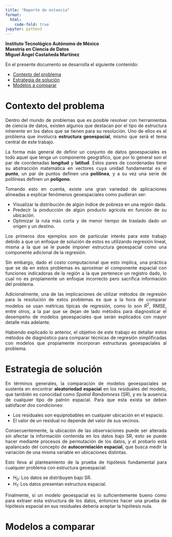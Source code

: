 ---
title: "Reporte de estancia"
format:
  html:
    code-fold: true
jupyter: python3
---

**Instituto Tecnológico Autónomo de México**
<br>**Maestría en Ciencia de Datos**
<br>**Miguel Ángel Castañeda Martínez**

En el presente documento se desarrolla el siguiente contenido:

* [Contexto del problema](#contexto-del-problema)
* [Estrategia de solución](#estrategia-de-solución)
* [Modelos a comparar](#modelos-a-comparar)

# Contexto del problema

<div style="text-align: justify">
Dentro del mundo de problemas que es posible resolver con herramientas de
ciencia de datos, existen algunos que destacan por el tipo de estructura
inherente en los datos que se tienen para su resolución. Uno de ellos es el
problema que involucra **estructura geoespacial**, mismo que será el tema
central de este trabajo.

La forma más general de definir un conjunto de datos geoespaciales es todo
aquel que tenga un componente geográfico, que por lo general son el par de
coordenadas **longitud** y **latitud**. Estos pares de coordenadas tiene su
abstracción matemática en vectores cuya unidad fundamental es el **punto**, un par
de puntos definen una **polilínea**, y a su vez una serie de polilíneas definen
un **polígono**.

Tomando esto en cuenta, existe una gran variedad de aplicaciones alineadas a
explicar fenómenos geoespaciales como pudieran ser:

* Visualizar la distribución de algún índice de pobreza en una región dada.
* Predecir la producción de algún producto agrícola en función de su ubicación.
* Optimizar la ruta más corta y de menor tiempo de traslado dado un origen y un
destino.

Los primeros dos ejemplos son de particular interés para este trabajo debido
a que un enfoque de solución de estos es utilizando regresión lineal, misma a
la que se le puede imponer estructura geoespacial como una componente adicional
de la regresión.

Sin embargo, dado el costo computacional que esto implica, una práctica que se
da en estos problemas es aproximar el componente espacial con funciones
indicadoras de la región a la que pertenece un registro dado, lo cual no es
propiamente un enfoque incorrecto pero sacrifica información del problema.

Adicionalmente, una de las implicaciones de utilizar métodos de regresión para
la resolución de estos problemas es que a la hora de comparar modelos se usan
métricas típicas de regresión, como lo son $R^2$, RMSE, entre otros, a la par
que se dejan de lado métodos para diagnosticar el desempeño de modelos
geoespaciales que serán explicados con mayor detalle más adelante.

Habiendo explicado lo anterior, el objetivo de este trabajo es detallar estos
métodos de diagnóstico para comparar técnicas de regresión simplificadas con
modelos que propiamente incorporan estructuras geoespaciales al problema.
</div>

# Estrategia de solución

<div style="text-align: justify">
En términos generales, la comparación de modelos geoespaciales se sustenta en
encontrar **aleatoriedad espacial** en los residuales del modelo, que también
es conocidad como _Spatial Randomness_ (SR), y es la ausencia de cualquier
tipo de patrón espacial. Para que esta exista se deben satisfacer dos
condiciones:

* Los residuales son equiprobables en cualquier ubicación en el
espacio.
* El valor de un residual no depende del valor de sus vecinos.

Consecuentemente, la ubicación de las observaciones puede ser alterada sin
afectar la información contenida en los datos bajo SR, esto se puede hacer
mediante procesos de permutación de los datos, y el probarlo está apalancado
del concepto de **autocorrelación espacial**, que busca medir la variación de
una misma variable en ubicaciones distintas.

Esto lleva al planteamiento de la prueba de hipótesis fundamental para
cualquier problema con estructura geoespacial:

* $H_0$: Los datos se distribuyen bajo SR.
* $H_1$: Los datos presentan estructura espacial.

Finalmente, si un modelo geoespacial es lo suficientemente bueno como para
extraer esta estructura de los datos, entonces hacer una prueba de hipótesis
espacial en sus residuales debería aceptar la hipótesis nula.
</div>

# Modelos a comparar



<div style="text-align: justify">
</div>
